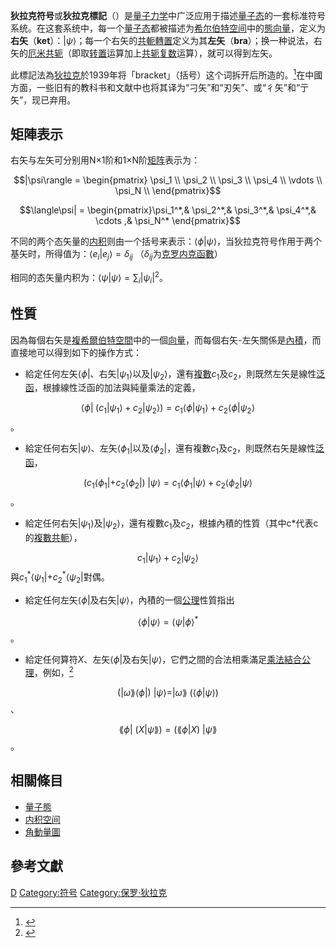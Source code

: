 {{NoteTA
|G1=物理學
}}

'''狄拉克符号'''或'''狄拉克標記'''（{{lang-en|Dirac notation}}）是[[量子力学|量子力学]]中广泛应用于描述[[量子态|量子态]]的一套标准符号系统。在这套系统中，每一个[[量子态|量子态]]都被描述为[[希尔伯特空间|希尔伯特空间]]中的[[態向量|態向量]]，定义为'''右矢'''（'''ket'''）：<math>|\psi\rangle</math>；每一个右矢的[[共軛轉置|共軛轉置]]定义为其'''左矢'''（'''bra'''）；换一种说法，右矢的[[厄米共軛|厄米共轭]]（即取[[轉置|转置]]运算加上[[共轭复数|共轭复数]]运算），就可以得到左矢。

此標記法為[[狄拉克|狄拉克]]於1939年将「bracket」（括号）这个词拆开后所造的。<ref name=Dirac>{{cite news
|author=PAM Dirac
|title=A new notation for quantum mechanics
|journal=Mathematical Proceedings of the Cambridge Philosophical Society
|year=1939
|volume=35
|issue=3
|pages=416–418
|doi=10.1017/S0305004100021162
|url=http://journals.cambridge.org/action/displayAbstract?fromPage=online&aid=2031476
|accessdate=2014-01-31
|archive-date=2013-12-03
|archive-url=https://web.archive.org/web/20131203033616/http://journals.cambridge.org/action/displayAbstract?fromPage=online&aid=2031476
|dead-url=no
}}</ref>在中國方面，一些旧有的教科书和文献中也将其译为“刁矢”和“刃矢”、或“彳矢”和“亍矢”，现已弃用。

== 矩陣表示 ==
右矢与左矢可分别用N×1阶和1×N阶[[矩阵|矩阵]]表示为：

:<math>|\psi\rangle = \begin{pmatrix}
                     \psi_1 \\
                     \psi_2 \\
                     \psi_3 \\
                     \psi_4 \\  
                     \vdots \\
                     \psi_N \\
                     \end{pmatrix}</math>

:<math>\langle\psi| = \begin{pmatrix}\psi_1^*,& \psi_2^*,& \psi_3^*,& \psi_4^*,& \cdots ,& \psi_N^* \end{pmatrix}</math>

不同的两个态矢量的[[内积|内积]]则由一个括号来表示：<math>\langle\phi|\psi\rangle</math>，当狄拉克符号作用于两个基矢时，所得值为：<math>\langle e_i|e_j\rangle = \delta_{ij}</math> （<math>\delta_{ij}</math>为[[克罗内克函數|克罗内克函數]]）

相同的态矢量内积为：<math>\langle\psi|\psi\rangle = \sum_i |\psi_i|^2</math>。

== 性質 ==
因為每個右矢是[[复数_(数学)|複]][[希爾伯特空間|希爾伯特空間]]中的一個[[向量空間|向量]]，而每個右矢-左矢關係是[[內積|內積]]，而直接地可以得到如下的操作方式：

* 給定任何左矢<math>\langle\phi|</math>、右矢<math>|\psi_1\rangle</math>以及<math>|\psi_2\rangle</math>，還有[[复数_(数学)|複數]]''c''<sub>1</sub>及''c''<sub>2</sub>，則既然左矢是線性[[泛函|泛函]]，根據線性泛函的加法與純量乘法的定義，
::<math>\langle\phi| \; \bigg( c_1|\psi_1\rangle + c_2|\psi_2\rangle \bigg) = c_1\langle\phi|\psi_1\rangle + c_2\langle\phi|\psi_2\rangle</math>。

* 給定任何右矢<math>|\psi\rangle</math>、左矢<math>\langle\phi_1|</math>以及<math>\langle\phi_2|</math>，還有複數''c''<sub>1</sub>及''c''<sub>2</sub>，則既然右矢是線性[[泛函|泛函]]，
::<math>\bigg(c_1 \langle\phi_1| + c_2 \langle\phi_2|\bigg) \; |\psi\rangle = c_1 \langle\phi_1|\psi\rangle + c_2\langle\phi_2|\psi\rangle</math>。

* 給定任何右矢<math>|\psi_1\rangle</math>及<math>|\psi_2\rangle</math>，還有複數''c''<sub>1</sub>及''c''<sub>2</sub>，根據內積的性質（其中c*代表c的[[複數共軛|複數共軛]]），
::<math>
c_1|\psi_1\rangle + c_2|\psi_2\rangle</math>與<math> c_1^* \langle\psi_1| + c_2^* \langle\psi_2|
</math>對偶。

* 給定任何左矢<math>\langle\phi|</math>及右矢<math>|\psi\rangle</math>，內積的一個[[公理|公理]]性質指出
::<math>\langle\phi|\psi\rangle = \langle\psi|\phi\rangle^*</math>。

* 給定任何算符<math>X</math>、左矢<math>\langle\phi|</math>及右矢<math>|\psi\rangle</math>，它們之間的合法相乘滿足[[乘法結合律|乘法結合公理]]，例如，<ref name=Sakurai>{{Citation  | last1 = Sakukrai  | first1 = J. J.  |last2 = Napolitano  | first2 = Jim  | title = Modern Quantum Mechanics  | edition = 2nd  | publisher = Addison-Wesley  | year = 2010 | isbn =978-0805382914  }}</ref>{{rp|16-17}}
::<math>(|\omega\rang\langle\phi|)\ |\psi\rangle = |\omega\rang\ (\langle\phi|\psi\rangle)</math>、
::<math>\lang\phi|\ (X|\psi\rang) = (\lang\phi| X)\ |\psi\rang </math>。

== 相關條目 ==
{{Portal box|物理学|数学}}
* [[量子態|量子態]]
* [[内积空间|内积空间]]
* [[角動量圖|角動量圖]]

==參考文獻==
{{reflist}}

{{Quantum mechanics topics}}

[[Category:量子力学|D]]
[[Category:符号|Category:符号]]
[[Category:保罗·狄拉克|Category:保罗·狄拉克]]
